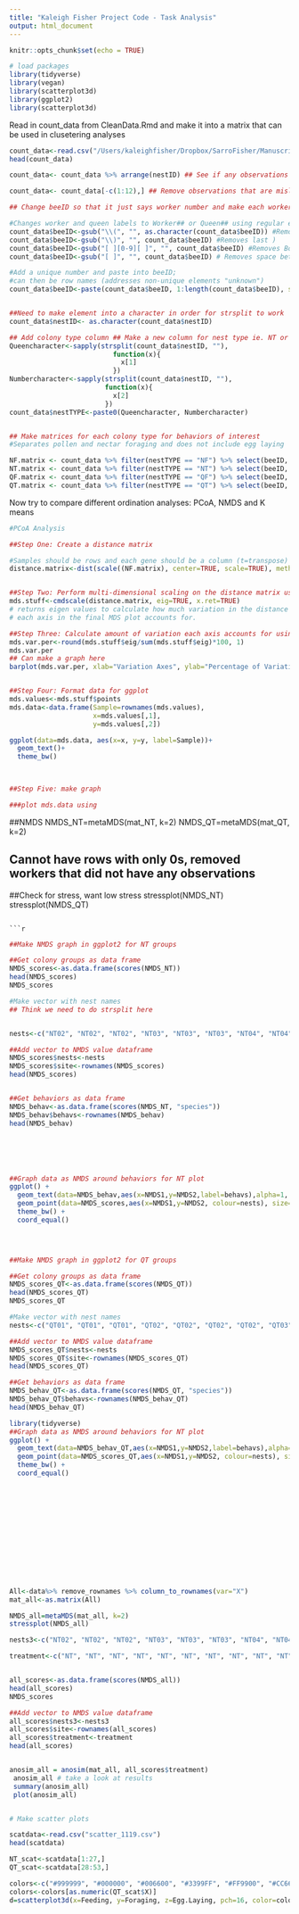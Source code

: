 ```yaml
---
title: "Kaleigh Fisher Project Code - Task Analysis"
output: html_document
---
```


```r
knitr::opts_chunk$set(echo = TRUE)
```

```r
# load packages 
library(tidyverse)
library(vegan)
library(scatterplot3d)
library(ggplot2)
library(scatterplot3d)

```

Read in count_data from CleanData.Rmd and make it into a matrix that can be used in clusetering analyses 
```r
count_data<-read.csv("/Users/kaleighfisher/Dropbox/SarroFisher/Manuscript_analyses/count_data.csv")
head(count_data)

count_data<- count_data %>% arrange(nestID) ## See if any observations are mislabelled 

count_data<- count_data[-c(1:12),] ## Remove observations that are mislabelled 

## Change beeID so that it just says worker number and make each worker unique so that it can be used as a row name in the matrix 

#Changes worker and queen labels to Worker## or Queen## using regular expressions
count_data$beeID<-gsub("\\(", "", as.character(count_data$beeID)) #Removes first (
count_data$beeID<-gsub("\\)", "", count_data$beeID) #Removes last )
count_data$beeID<-gsub("[ ][0-9][ ]", "", count_data$beeID) #Removes Boris number/spaces for workers
count_data$beeID<-gsub("[ ]", "", count_data$beeID) # Removes space between Queen and number 

#Add a unique number and paste into beeID; 
#can then be row names (addresses non-unique elements "unknown")
count_data$beeID<-paste(count_data$beeID, 1:length(count_data$beeID), sep="_")


##Need to make element into a character in order for strsplit to work 
count_data$nestID<- as.character(count_data$nestID)

## Add colony type column ## Make a new column for nest type ie. NT or QT 
Queencharacter<-sapply(strsplit(count_data$nestID, ""), 
                          function(x){
                            x[1]
                          })
Numbercharacter<-sapply(strsplit(count_data$nestID, ""),
                        function(x){
                          x[2]
                        })    
count_data$nestTYPE<-paste0(Queencharacter, Numbercharacter)


## Make matrices for each colony type for behaviors of interest 
#Separates pollen and nectar foraging and does not include egg laying 

NF.matrix <- count_data %>% filter(nestTYPE == "NF") %>% select(beeID, feedsbrood, pollenforaging, nectarforaging) %>% remove_rownames %>% column_to_rownames(var="beeID")
NT.matrix <- count_data %>% filter(nestTYPE == "NT") %>% select(beeID, feedsbrood, pollenforaging, nectarforaging) %>% remove_rownames %>% column_to_rownames(var="beeID")
QF.matrix <- count_data %>% filter(nestTYPE == "QF") %>% select(beeID, feedsbrood, pollenforaging, nectarforaging) %>% remove_rownames %>% column_to_rownames(var="beeID")
QT.matrix <- count_data %>% filter(nestTYPE == "QT") %>% select(beeID, feedsbrood, pollenforaging, nectarforaging) %>% remove_rownames %>% column_to_rownames(var="beeID")
```

Now try to compare different ordination analyses: PCoA, NMDS and K means 

```r
#PCoA Analysis 

##Step One: Create a distance matrix 

#Samples should be rows and each gene should be a column (t=transpose) 
distance.matrix<-dist(scale((NF.matrix), center=TRUE, scale=TRUE), method="euclidean")


##Step Two: Perform multi-dimensional scaling on the distance matrix using the cmdscale() funciton 
mds.stuff<-cmdscale(distance.matrix, eig=TRUE, x.ret=TRUE)
# returns eigen values to calculate how much variation in the distance matrix 
# each axis in the final MDS plot accounts for. 

##Step Three: Calculate amount of variation each axis accounts for using eigen values
mds.var.per<-round(mds.stuff$eig/sum(mds.stuff$eig)*100, 1)
mds.var.per
## Can make a graph here 
barplot(mds.var.per, xlab="Variation Axes", ylab="Percentage of Variation")


##Step Four: Format data for ggplot
mds.values<-mds.stuff$points
mds.data<-data.frame(Sample=rownames(mds.values), 
                     x=mds.values[,1],
                     y=mds.values[,2])

ggplot(data=mds.data, aes(x=x, y=y, label=Sample))+ 
  geom_text()+
  theme_bw()
  


##Step Five: make graph 

###plot mds.data using 


```



##NMDS 
NMDS_NT=metaMDS(mat_NT, k=2)
NMDS_QT=metaMDS(mat_QT, k=2)

## Cannot have rows with only 0s, removed workers that did not have any observations

##Check for stress, want low stress 
stressplot(NMDS_NT)
stressplot(NMDS_QT)







```

```r



```








```r

##Make NMDS graph in ggplot2 for NT groups

##Get colony groups as data frame 
NMDS_scores<-as.data.frame(scores(NMDS_NT))
head(NMDS_scores)
NMDS_scores

#Make vector with nest names 
## Think we need to do strsplit here 


nests<-c("NT02", "NT02", "NT02", "NT03", "NT03", "NT03", "NT04", "NT04", "NT04", "NT05", "NT05", "NT05", "NT06", "NT06", "NT06", "NT07", "NT07", "NT07", "NT10", "NT10", "NT10", "NT11", "NT11", "NT11", "NT13", "NT13", "NT13")

##Add vector to NMDS value dataframe
NMDS_scores$nests<-nests
NMDS_scores$site<-rownames(NMDS_scores)
head(NMDS_scores)


##Get behaviors as data frame 
NMDS_behav<-as.data.frame(scores(NMDS_NT, "species"))
NMDS_behav$behavs<-rownames(NMDS_behav)
head(NMDS_behav)






##Graph data as NMDS around behaviors for NT plot 
ggplot() + 
  geom_text(data=NMDS_behav,aes(x=NMDS1,y=NMDS2,label=behavs),alpha=1, nudge_x=-.2) +  #add behavior labels
  geom_point(data=NMDS_scores,aes(x=NMDS1,y=NMDS2, colour=nests), size=3, alpha=0.4) + # add points 
  theme_bw() + 
  coord_equal() 
  




```

```r

##Make NMDS graph in ggplot2 for QT groups

##Get colony groups as data frame 
NMDS_scores_QT<-as.data.frame(scores(NMDS_QT))
head(NMDS_scores_QT)
NMDS_scores_QT

#Make vector with nest names 
nests<-c("QT01", "QT01", "QT01", "QT02", "QT02", "QT02", "QT02", "QT03", "QT03", "QT03", "QT03", "QT11", "QT11", "QT11", "QT11", "QT12", "QT12", "QT12", "QT12", "QT13", "QT13", "QT13", "QT15", "QT15", "QT15", "QT15") 

##Add vector to NMDS value dataframe
NMDS_scores_QT$nests<-nests
NMDS_scores_QT$site<-rownames(NMDS_scores_QT)
head(NMDS_scores_QT)

##Get behaviors as data frame 
NMDS_behav_QT<-as.data.frame(scores(NMDS_QT, "species"))
NMDS_behav_QT$behavs<-rownames(NMDS_behav_QT)
head(NMDS_behav_QT)

library(tidyverse)
##Graph data as NMDS around behaviors for NT plot 
ggplot() + 
  geom_text(data=NMDS_behav_QT,aes(x=NMDS1,y=NMDS2,label=behavs),alpha=1) +  #add behavior labels
  geom_point(data=NMDS_scores_QT,aes(x=NMDS1,y=NMDS2, colour=nests), size=3) + # add points 
  theme_bw() + 
  coord_equal() 
  














```

```r

All<-data%>% remove_rownames %>% column_to_rownames(var="X")
mat_all<-as.matrix(All)

NMDS_all=metaMDS(mat_all, k=2)
stressplot(NMDS_all)

nests3<-c("NT02", "NT02", "NT02", "NT03", "NT03", "NT03", "NT04", "NT04", "NT04", "NT05", "NT05", "NT05", "NT06", "NT06", "NT06", "NT07", "NT07", "NT07", "NT10", "NT10", "NT10", "NT11", "NT11", "NT11", "NT13", "NT13", "NT13", "QT01", "QT01", "QT01", "QT02", "QT02", "QT02", "QT02", "QT03", "QT03", "QT03", "QT03", "QT11", "QT11", "QT11", "QT11", "QT12", "QT12", "QT12", "QT12", "QT13", "QT13", "QT13", "QT15", "QT15", "QT15", "QT15") 

treatment<-c("NT", "NT", "NT", "NT", "NT", "NT", "NT", "NT", "NT", "NT", "NT", "NT", "NT", "NT", "NT", "NT", "NT", "NT", "NT", "NT", "NT", "NT", "NT", "NT", "NT", "NT", "NT", "QT", "QT", "QT", "QT", "QT", "QT", "QT", "QT", "QT", "QT", "QT", "QT", "QT", "QT", "QT", "QT", "QT", "QT", "QT", "QT", "QT", "QT", "QT", "QT", "QT", "QT")


all_scores<-as.data.frame(scores(NMDS_all))
head(all_scores)
NMDS_scores

##Add vector to NMDS value dataframe
all_scores$nests3<-nests3
all_scores$site<-rownames(all_scores)
all_scores$treatment<-treatment
head(all_scores)


anosim_all = anosim(mat_all, all_scores$treatment)
 anosim_all # take a look at results
 summary(anosim_all)
 plot(anosim_all)



```



```r

# Make scatter plots 

scatdata<-read.csv("scatter_1119.csv")
head(scatdata)

NT_scat<-scatdata[1:27,]
QT_scat<-scatdata[28:53,]

colors<-c("#999999", "#000000", "#006600", "#3399FF", "#FF9900", "#CC6666", "#990033")
colors<-colors[as.numeric(QT_scat$X)]
d=scatterplot3d(x=Feeding, y=Foraging, z=Egg.Laying, pch=16, color=colors)




```


